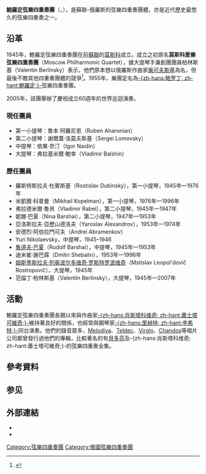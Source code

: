 {{NoteTA
|G1 = Music
}}
'''鮑羅定弦樂四重奏團'''（{{lang-ru|Квартет имени Бородина}}，{{lang-en|Borodin Quartet}}），是蘇聯-俄羅斯的弦樂四重奏團體，亦是近代歷史最悠久的弦樂四重奏之一。

== 沿革 ==
1945年，鮑羅定弦樂四重奏團在前[[蘇聯|蘇聯]]的[[莫斯科|莫斯科]]成立。成立之初原名'''莫斯科愛樂弦樂四重奏團'''（Moscow Philharmonic Quartet），據大提琴手兼創團團員柏林斯基（Valentin Berlinsky）表示，他們原本想以俄羅斯作曲家[[柴可夫斯基|柴可夫斯基]]為名，但最後不敵其他四重奏團體的競爭<ref name="voice_of_russia">{{cite web |title=The Borodin Quartet |url=http://www.vor.ru/English/Music_Portraits/Music_Portraite_37.html |publisher=[[俄羅斯之聲|俄羅斯之聲]] |accessdate=2007年6月8日 |deadurl=yes |archiveurl=https://web.archive.org/web/20070927194718/http://www.vor.ru/English/Music_Portraits/Music_Portraite_37.h%E3%84%89%E3%84%A7ml |archivedate=2007年9月27日 }}</ref>。1955年，樂團定名為[[亞歷山大·鮑羅丁|-{zh-hans:鲍罗丁; zh-hant:鮑羅定;}-]]弦樂四重奏團。

2005年，該團舉辦了慶祝成立60週年的世界巡迴演奏。

=== 現任團員 ===
* 第一小提琴：魯本·阿羅尼恩（Ruben Aharonian）
* 第二小提琴：謝爾蓋‧洛莫夫斯基（Sergei Lomovsky）
* 中提琴：依果·奈汀（Igor Naidin）
* 大提琴：弗拉基米爾·鮑幸（Vladimir Balshin）

=== 歷任團員 ===
* 羅斯特斯拉夫·杜賓斯基（Rostislav Dubinsky），第一小提琴，1945年—1976年
* 米凱爾·科普曼（Mikhail Kopelman），第一小提琴，1976年—1996年
* 弗拉德米爾·魯貝（Vladimir Rabei），第二小提琴，1945年—1947年
* 妮娜·巴夏（Nina Barshai），第二小提琴，1947年—1953年
* 亞洛斯拉夫·亞歷山德洛夫（Yaroslav Alexandrov），1953年—1974年
* 安德烈·阿伯拉門可夫（Andrei Abramenkov）
* Yuri Nikolaevsky，中提琴，1945–1946
* [[魯道夫·巴夏|魯道夫·巴夏]]（Rudolf Barshai），中提琴，1945年—1953年
* 迪米崔·謝巴霖（Dmitri Shebalin），1953年—1996年
* [[姆斯季斯拉夫·列奥波尔多维奇·罗斯特罗波维奇|姆斯季斯拉夫·列奥波尔多维奇·罗斯特罗波维奇]]（Mstislav Leopol'dovič Rostropovič），大提琴，1945年
* 范倫丁·柏林斯基（Valentin Berlinsky），大提琴，1945年—2007年

== 活動 ==
鮑羅定弦樂四重奏團長期以來與作曲家[[季米特裡·肖斯塔科維奇|-{zh-hans:肖斯塔科维奇; zh-hant:蕭士塔可維奇;}-]]維持著良好的關係，也經常與鋼琴家[[斯維亞托斯拉夫·里赫特|-{zh-hans:里赫特; zh-hant:李希特;}-]]同台演奏。他們的錄音眾多，[[旋律唱片公司|Melodiya]]、[[Teldec|Teldec]]、[[Virgin|Virgin]]、[[Chandos|Chandos]]等唱片公司都曾發行過他們的專輯，比較著名的有[[貝多芬|貝多芬]]及-{zh-hans:肖斯塔科维奇; zh-hant:蕭士塔可維奇;}-的弦樂四重奏全集。

== 參考資料 ==
{{reflist}}

== 参见 ==
{{portal|古典音樂}}

== 外部連結 ==
* {{官方網站|http://borodinquartet.com/}}
* {{Discogs artist|38562}}

{{Authority control}}
[[Category:弦樂四重奏團|Category:弦樂四重奏團]]
[[Category:俄國弦樂四重奏團|Category:俄國弦樂四重奏團]]